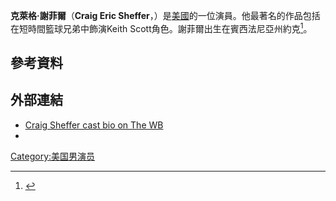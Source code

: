 {{Infobox person
|birthname    = Craig Eric Sheffer
|birth_date   = {{birth date and age|1960|04|23}}
|birth_place  = 美國[[約克_(賓西法尼亞州)|約克 (賓西法尼亞州)]]
|occupation   = 演員
|years active = 1982-現在
|partner      = 
|children     = 1}}
'''克萊格·謝菲爾'''（'''Craig Eric Sheffer'''，{{bd|1960年|4月23日}}）是[[美國|美國]]的一位演員。他最著名的作品包括在短時間籃球兄弟中飾演Keith Scott角色。謝菲爾出生在賓西法尼亞州約克<ref>{{cite web|last=Brunette|first=Peter|url=http://query.nytimes.com/gst/fullpage.html?res=9E0CE3DC133EF937A35753C1A964958260|title=UP AND COMING: Craig Sheffer; Off Streets, Into Movies|publisher=New York Times|date=1992-10-04|accessdate=2010-09-30|archive-date=2009-02-08|archive-url=https://web.archive.org/web/20090208231055/http://query.nytimes.com/gst/fullpage.html?res=9E0CE3DC133EF937A35753C1A964958260|dead-url=no}}</ref>。
==參考資料==
{{Reflist}}
==外部連結==
* [http://thewb.warnerbros.com/web/show_bio.jsp?id=OT-I-Craig%20Sheffer Craig Sheffer cast bio on The WB] {{Wayback|url=http://thewb.warnerbros.com/web/show_bio.jsp?id=OT-I-Craig%20Sheffer |date=20070313102742 }}
* {{Allrovi/person|111090}}
[[Category:美国男演员|Category:美国男演员]]